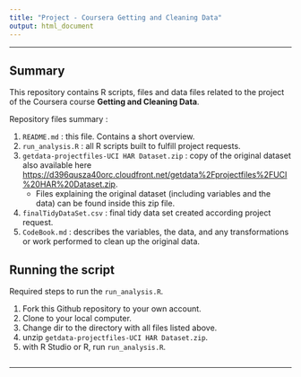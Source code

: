 ```yaml
---
title: "Project - Coursera Getting and Cleaning Data"
output: html_document
---
```


---

## Summary
This repository contains R scripts, files and data files related to the project of the Coursera course **Getting and Cleaning Data**. 

Repository files summary :

1. `README.md` : this file. Contains a short overview.
2. `run_analysis.R` : all R scripts built to fulfill project requests.
3. `getdata-projectfiles-UCI HAR Dataset.zip` : copy of the original dataset also available here <https://d396qusza40orc.cloudfront.net/getdata%2Fprojectfiles%2FUCI%20HAR%20Dataset.zip>. 
     + Files explaining the original dataset (including variables and the data) can be found inside this zip file.
4. `finalTidyDataSet.csv` : final tidy data set created according project request.
5. `CodeBook.md` : describes the variables, the data, and any transformations or work performed to clean up the original data.

## Running the script
Required steps to run the `run_analysis.R`.

1. Fork this Github repository to your own account.
2. Clone to your local computer.
3. Change dir to the directory with all files listed above.
4. unzip `getdata-projectfiles-UCI HAR Dataset.zip`.
5. with R Studio or R, run `run_analysis.R`.

```r

```


---


